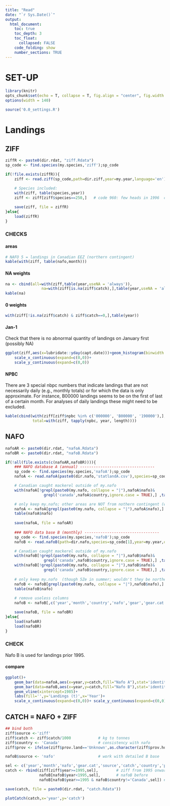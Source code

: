 ```yaml
---
title: "Read"
date: "`r Sys.Date()`"
output:
  html_document:
    toc: true
    toc_depth: 3
    toc_float:
      collapsed: FALSE
    code_folding: show
    number_sections: TRUE
---
```


# SET-UP

```r
library(knitr)
opts_chunk$set(echo = T, collapse = T, fig.align = "center", fig.width = 9, fig.height = 6)
options(width = 140)
```    

```r
source('0.0_settings.R')
```

# Landings
## ZIFF

```r
ziffR <- paste0(dir.rdat, "ziff.Rdata")
sp_code <- find.species(my.species,'ziff');sp_code

if(!file.exists(ziffR)){
    ziff <- read.ziff(sp_code,path=dir.ziff,year=my.year,language='en')
    
    # Species included:
    with(ziff, table(species,year))
    ziff <- ziff[ziff$species==250,]   # code 960: few heads in 1996  code 951: wrong whelk

    save(ziff, file = ziffR)
}else{
    load(ziffR)
}

```
### CHECKS {.tabset}
#### areas
```r
# NAFO 5 = landings in Canadian EEZ (northern contingent)
kable(with(ziff, table(nafo,month)))     
```
#### NA weights
```r
na <- cbind(all=with(ziff,table(year,useNA = 'always')),
                na=with(ziff[is.na(ziff$catch),],table(year,useNA = 'always')))
kable(na)
```
#### 0 weights
```r
with(ziff[!is.na(ziff$catch) & ziff$catch==0,],table(year))
```
#### Jan-1
Check that there is no abnormal quantity of landings on January first (possibly NA)
```r
ggplot(ziff,aes(x=lubridate::yday(capt.date)))+geom_histogram(binwidth = 1)+
    scale_x_continuous(expand=c(0,0))+
    scale_y_continuous(expand=c(0,0))
```
#### NPBC
There are 3 special nbpc numbers that indicate landings that are not necessarily daily (e.g., monthly totals) or for which the data is only approximate. For instance, B00000 landings seems to be on the first of last of a certain month. For analyses of daily landings these might need to be excluded.
```r
kable(cbind(with(ziff[ziff$npbc %in% c('000000', 'B00000', '190000'),], table(year,npbc)),
            total=with(ziff, tapply(npbc, year, length))))  
```


## NAFO

```r
nafoAR <- paste0(dir.rdat, "nafoA.Rdata")
nafoBR <- paste0(dir.rdat, "nafoB.Rdata")

if(!all(file.exists(c(nafoAR,nafoBR)))){
    ### NAFO database A (annual) ---------------------------------
    sp_code <- find.species(my.species,'nafoA');sp_code
    nafoA <- read.nafoA(paste0(dir.nafo,'statlandA.csv'),species=sp_code[1], year=my.year) 

    # Canadian caught mackerel outside of my.nafo
    with(nafoA[!grepl(paste0(my.nafo, collapse = "|"),nafoA$nafo)&
                 grepl('canada',nafoA$country,ignore.case = TRUE),] ,table(year,nafo))

    # only keep my.nafo; other areas are NOT from nothern contingent (winter months in US or Europe)
    nafoA <- nafoA[grepl(paste0(my.nafo, collapse = "|"),nafoA$nafo),] 
    table(nafoA$nafo)
    
    save(nafoA, file = nafoAR)
    
    ### NAFO data base B (monthly) ---------------------------------
    sp_code <- find.species(my.species,'nafoB');sp_code
    nafoB <- read.nafoB(path=dir.nafo,species=sp_code[1],year=my.year,overwrite=FALSE)  # overwrite=TRUE if new download   

    # Canadian caught mackerel outside of my.nafo
    with(nafoB[!grepl(paste0(my.nafo, collapse = "|"),nafoB$nafo)&
                 grepl('canada',nafoB$country,ignore.case = TRUE),] ,table(year,nafo))
    with(nafoB[!grepl(paste0(my.nafo, collapse = "|"),nafoB$nafo)&
                 grepl('canada',nafoB$country,ignore.case = TRUE),] ,table(month,nafo))
    
    # only keep my.nafo  (though 5Ze in summer; wouldn't they be northern contingent fish??)
    nafoB <- nafoB[grepl(paste0(my.nafo, collapse = "|"),nafoB$nafo),] 
    table(nafoB$nafo)
    
    # remove useless columns 
    nafoB <- nafoB[,c('year','month','country','nafo','gear','gear.cat','tonnage.class','prov','catch')]

    save(nafoB, file = nafoBR)
}else{
    load(nafoAR)
    load(nafoBR)
}
```
### CHECK {.tabset}
Nafo B is used for landings prior 1995.

#### compare
```r
ggplot()+
    geom_bar(data=nafoA,aes(x=year,y=catch,fill="Nafo A"),stat='identity',alpha=0.4)+
    geom_bar(data=nafoB,aes(x=year,y=catch,fill="Nafo B"),stat='identity',alpha=0.4)+
    geom_vline(xintercept=1985)+
    labs(fill='',y='Landings (t)',x='Year')+
    scale_x_continuous(expand=c(0,0))+ scale_y_continuous(expand=c(0,0))
```

## CATCH = NAFO + ZIFF

```r
## bind both
ziff$source <-'ziff'
ziff$catch <- ziff$catch/1000            # kg to tonnes
ziff$country <- 'Canada'                 # consistency with nafo
ziff$prov <- ifelse(ziff$prov.land=='Unknown',as.character(ziff$prov.home),as.character(ziff$prov.land))

nafoB$source <- 'nafo'                   # work with detailed B base

sel <- c('year','month','nafo','gear.cat','source','catch','country','prov')
catch <- rbind(ziff[ziff$year>=1995,sel],        # ziff from 1995 onwards
               nafoB[nafoB$year<1995,sel],       # nafoB before
               nafoB[nafoB$year>=1995 & nafoB$country!='Canada',sel]) # foreign post 1994

save(catch, file = paste0(dir.rdat, "catch.Rdata"))

plotCatch(catch,x='year',y='catch')
```
